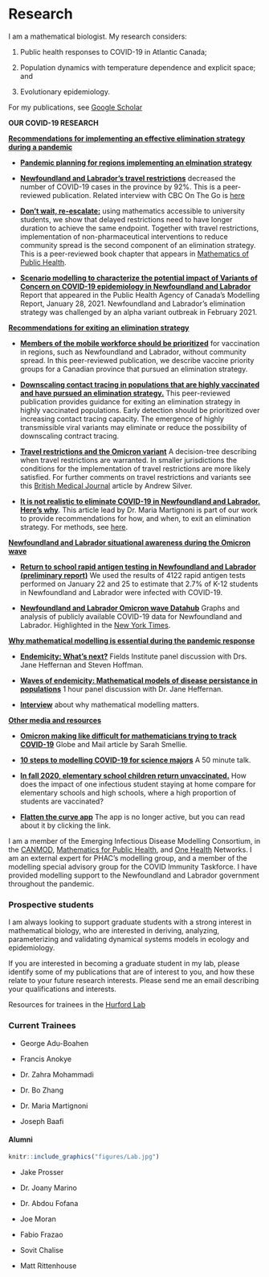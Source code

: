 # Research {-}

I am a mathematical biologist. My research considers:

(1) Public health responses to COVID-19 in Atlantic Canada;

(2) Population dynamics with temperature dependence and explicit space; and

(3) Evolutionary epidemiology.

For my publications, see [Google Scholar](https://scholar.google.ca/citations?hl=en&user=bxt9bh8AAAAJ&view_op=list_works&sortby=pubdate)

<div class="alert alert-info">
<strong> OUR COVID-19 RESEARCH </strong>


**<u>Recommendations for implementing an effective elimination strategy during a pandemic</u>**

- [**Pandemic planning for regions implementing an elmination strategy**](https://www.medrxiv.org/content/10.1101/2022.07.18.22277695v1)

- [**Newfoundland and Labrador's travel restrictions**](https://royalsocietypublishing.org/doi/10.1098/rsos.202266) decreased the number of COVID-19 cases in the province by 92%. This is a peer-reviewed publication. Related interview with CBC On The Go is [here](https://www.cbc.ca/listen/live-radio/1-47-on-the-go/clip/15850405-research-royal-society-shows-nl-travel-restrictions-effective)

- [**Don't wait, re-escalate:**](https://www.medrxiv.org/content/10.1101/2020.11.04.20226316v3) using mathematics accessible to university students, we show that delayed restrictions need to have longer duration to achieve the same endpoint. Together with travel restrictions, implementation of non-pharmaceutical interventions to reduce community spread is the second component of an elimination strategy. This is a peer-reviewed book chapter that appears in [Mathematics of Public Health](https://link.springer.com/book/10.1007/978-3-030-85053-1).


- [**Scenario modelling to characterize the potential impact of Variants of Concern on COVID-19 epidemiology in Newfoundland and Labrador**](https://nccid.ca/wp-content/uploads/sites/2/2021/02/Modelling-Group-executive-summary-2021_01_28_NCCID.pdf) Report that appeared in the Public Health Agency of Canada's Modelling Report, January 28, 2021. Newfoundland and Labrador's elimination strategy was challenged by an alpha variant outbreak in February 2021.


**<u>Recommendations for exiting an elimination strategy</u>**

- [**Members of the mobile workforce should be prioritized**](http://www.aimspress.com/article/doi/10.3934/math.2022220) for vaccination in regions, such as Newfoundland and Labrador, without community spread. In this peer-reviewed publication, we describe vaccine priority groups for a Canadian province that pursued an elimination strategy.

- [**Downscaling contact tracing in populations that are highly vaccinated and have pursued an elimination strategy.**](https://journals.plos.org/plosone/article?id=10.1371/journal.pone.0268586) This peer-reviewed publication provides guidance for exiting an elimination strategy in highly vaccinated populations. Early detection should be prioritized over increasing contact tracing capacity. The emergence of highly transmissible viral variants may eliminate or reduce the possibility of downscaling contract tracing.

- [**Travel restrictions and the Omicron variant**](https://canmod.net/public-health#omicron-travel) A decision-tree describing when travel restrictions are warranted. In smaller jurisdictions the conditions for the implementation of travel restrictions are more likely satisfied. For further comments on travel restrictions and variants see this [British Medical Journal](https://www.bmj.com/content/377/bmj.o994) article by Andrew Silver.

- [**It is not realistic to eliminate COVID-19 in Newfoundland and Labrador. Here's why**](https://www.cbc.ca/news/canada/newfoundland-labrador/covid-19-here-to-stay-1.6384033). This article lead by Dr. Maria Martignoni is part of our work to provide recommendations for how, and when, to exit an elimination strategy. For methods, see [here](https://github.com/nanomaria/Omicronmitigation/blob/main/Methods.pdf).

**<u>Newfoundland and Labrador situational awareness during the Omicron wave</u>**

- [**Return to school rapid antigen testing in Newfoundland and Labrador (preliminary report)**](https://github.com/ahurford/school-test/blob/main/Preliminary_Results_School_Testing.pdf) We used the results of 4122 rapid antigen tests performed on January 22 and 25 to estimate that 2.7% of K-12 students in Newfoundland and Labrador were infected with COVID-19.


- [**Newfoundland and Labrador Omicron wave Datahub**](https://rpubs.com/ahurford/883365) Graphs and analysis of publicly available COVID-19 data for Newfoundland and Labrador. Highlighted in the [New York Times](https://www.nytimes.com/2022/04/26/world/canada/canadas-atlantic-provinces-covid-masks.html).


**<u>Why mathematical modelling is essential during the pandemic response</u>**

- [**Endemicity: What's next?**](https://www.youtube.com/watch?v=bBm84KHc2eI) Fields Institute panel discussion with Drs. Jane Heffernan and Steven Hoffman.

- [**Waves of endemicity: Mathematical models of disease persistance in populations**](https://nccid.ca/webcast/waves-of-endemicity/) 1 hour panel discussion with Dr. Jane Heffernan.

- [**Interview**](https://omny.fm/shows/alan-carter/omicron-making-life-difficult-for-mathematicians-t) about why mathematical modelling matters.


**<u>Other media and resources</u>**

- [**Omicron making like difficult for mathematicians trying to track COVID-19**](https://www.theglobeandmail.com/canada/article-omicron-making-life-difficult-for-mathematicians-trying-to-track-covid/?utm_source=dlvr.it&utm_medium=twitter) Globe and Mail article by Sarah Smellie.

- [**10 steps to modelling COVID-19 for science majors**](https://www.youtube.com/watch?v=vx8RCdNeUGE&t=1691s) A 50 minute talk.

- [**In fall 2020, elementary school children return unvaccinated.**](https://ahurford.github.io/schools/) How does the impact of one infectious student staying at home compare for elementary schools and high schools, where a high proportion of students are vaccinated?

- [**Flatten the curve app**](https://gazette.mun.ca/research/flattening-the-curve/) The app is no longer active, but you can read about it by clicking the link.

I am a member of the Emerging Infectious Disease Modelling Consortium, in the [CANMOD](https://canmod.net/), [Mathematics for Public Health](http://www.fields.utoronto.ca/activities/public-health), and [One Health](https://www.yorku.ca/science/cdm/2021/04/09/ccdm-network-to-model-emerging-infectious-diseases-receives-2-5-million-in-federal-funding/) Networks. I am an external expert for PHAC's modelling group, and a member of the modelling special advisory group for the COVID Immunity Taskforce. I have provided modelling support to the Newfoundland and Labrador government throughout the pandemic.

</div>

### Prospective students {-}

I am always looking to support graduate students with a strong interest in mathematical biology, who are interested in deriving, analyzing, parameterizing and validating dynamical systems models in ecology and epidemiology.

If you are interested in becoming a graduate student in my lab, please identify some of my publications that are of interest to you, and how these relate to your future research interests. Please send me an email describing your qualifications and interests.

Resources for trainees in the [Hurford Lab](https://ahurford.gitlab.io/resources-for-grad-students/index.html)

### Current Trainees{-}

- George Adu-Boahen

- Francis Anokye

- Dr. Zahra Mohammadi

- Dr. Bo Zhang

- Dr. Maria Martignoni

- Joseph Baafi


#### Alumni {-}

```r
knitr::include_graphics("figures/Lab.jpg")
```

- Jake Prosser

- Dr. Joany Marino

- Dr. Abdou Fofana

- Joe Moran

- Fabio Frazao

- Sovit Chalise

- Matt Rittenhouse



